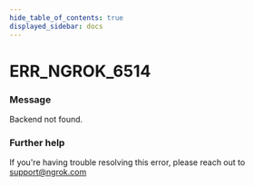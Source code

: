 ```yaml
---
hide_table_of_contents: true
displayed_sidebar: docs
---
```



# ERR_NGROK_6514

### Message

Backend not found.

<ErrorDetails error="err_ngrok_6514" />

### Further help

If you're having trouble resolving this error, please reach out to [support@ngrok.com](mailto:support@ngrok.com?subject=Help%20with%20ERR_NGROK_6514)
